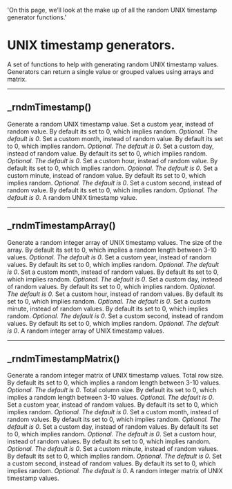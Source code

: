   'On this page, we’ll look at the make up of all the random UNIX timestamp generator functions.'


# UNIX timestamp generators.
A set of functions to help with generating random UNIX timestamp values. 
Generators can return a single value or grouped values using arrays and matrix. 

---

## _rndmTimestamp()
Generate a random UNIX timestamp value.
<Properties>
  <Property name="year" type="int">
    Set a custom year, instead of random value. By default its set to 0, which implies random. _Optional. The default is 0_.
  </Property>
  <Property name="month" type="int">
    Set a custom month, instead of random value. By default its set to 0, which implies random. _Optional. The default is 0_.
  </Property>
  <Property name="day" type="int">
    Set a custom day, instead of random value. By default its set to 0, which implies random. _Optional. The default is 0_.
  </Property>
  <Property name="hour" type="int">
    Set a custom hour, instead of random value. By default its set to 0, which implies random. _Optional. The default is 0_.
  </Property>
  <Property name="minute" type="int">
    Set a custom minute, instead of random value. By default its set to 0, which implies random. _Optional. The default is 0_.
  </Property>
  <Property name="second" type="int">
    Set a custom second, instead of random value. By default its set to 0, which implies random. _Optional. The default is 0_.
  </Property>
  <Property name="returns" type="int">
    A random UNIX timestamp value.
  </Property>
</Properties>

---

## _rndmTimestampArray()
Generate a random integer array of UNIX timestamp values.
<Properties>
  <Property name="size" type="int">
    The size of the array. By default its set to 0, which implies a random length between 3-10 values. _Optional. The default is 0_.
  </Property>
  <Property name="year" type="int">
    Set a custom year, instead of random values. By default its set to 0, which implies random. _Optional. The default is 0_.
  </Property>
  <Property name="month" type="int">
    Set a custom month, instead of random values. By default its set to 0, which implies random. _Optional. The default is 0_.
  </Property>
  <Property name="day" type="int">
    Set a custom day, instead of random values. By default its set to 0, which implies random. _Optional. The default is 0_.
  </Property>
  <Property name="hour" type="int">
    Set a custom hour, instead of random values. By default its set to 0, which implies random. _Optional. The default is 0_.
  </Property>
  <Property name="minute" type="int">
    Set a custom minute, instead of random values. By default its set to 0, which implies random. _Optional. The default is 0_.
  </Property>
  <Property name="second" type="int">
    Set a custom second, instead of random values. By default its set to 0, which implies random. _Optional. The default is 0_.
  </Property>
  <Property name="returns" type="array<int>">
    A random integer array of UNIX timestamp values.
  </Property>
</Properties>

---

## _rndmTimestampMatrix()
Generate a random integer matrix of UNIX timestamp values.
<Properties>
  <Property name="rows" type="int">
    Total row size. By default its set to 0, which implies a random length between 3-10 values. _Optional. The default is 0_.
  </Property>
  <Property name="columns" type="int">
    Total column size. By default its set to 0, which implies a random length between 3-10 values. _Optional. The default is 0_.
  </Property>
  <Property name="year" type="int">
    Set a custom year, instead of random values. By default its set to 0, which implies random. _Optional. The default is 0_.
  </Property>
  <Property name="month" type="int">
    Set a custom month, instead of random values. By default its set to 0, which implies random. _Optional. The default is 0_.
  </Property>
  <Property name="day" type="int">
    Set a custom day, instead of random values. By default its set to 0, which implies random. _Optional. The default is 0_.
  </Property>
  <Property name="hour" type="int">
    Set a custom hour, instead of random values. By default its set to 0, which implies random. _Optional. The default is 0_.
  </Property>
  <Property name="minute" type="int">
    Set a custom minute, instead of random values. By default its set to 0, which implies random. _Optional. The default is 0_.
  </Property>
  <Property name="second" type="int">
    Set a custom second, instead of random values. By default its set to 0, which implies random. _Optional. The default is 0_.
  </Property>
  <Property name="returns" type="matrix<int>">
    A random integer matrix of UNIX timestamp values.
  </Property>
</Properties>
